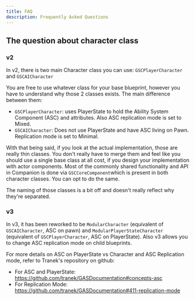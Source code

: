 ```yaml
---
title: FAQ
description: Frequently Asked Questions
---
```


## The question about character class

### v2

In v2, there is two main Character class you can use: `GSCPlayerCharacter` and `GSCAICharacter`

You are free to use whatever class for your base blueprint, however you have to understand why those 2 classes exists. The main difference between them: 

- `GSCPlayerCharacter`: uses PlayerState to hold the Ability System Component (ASC) and attributes. Also ASC replication mode is set to Mixed.
- `GSCAICharacter`: Does not use PlayerState and have ASC living on Pawn. Replication mode is set to Minimal.

With that being said, if you look at the actual implementation, those are really thin classes. You don't really have to merge them and feel like you should use a single base class at all cost, if you design your implementation with actor components. Most of the commonly shared functionality and API in Companion is done via `GSCCoreComponent`which is present in both character classes. You can opt to do the same.

The naming of those classes is a bit off and doesn't really reflect why they're separated.

### v3

In v3, it has been reworked to be `ModularCharacter` (equivalent of `GSCAICharacter`, ASC on pawn) and `ModularPlayerStateCharacter` (equivalent of `GSCPlayerCharacter`, ASC on PlayerState). Also v3 allows you to change ASC replication mode on child blueprints.

For more details on ASC on PlayerState vs Character and ASC Replication mode, refer to Tranek's repository on github: 

- For ASC and PlayerState: https://github.com/tranek/GASDocumentation#concepts-asc
- For Replication Mode: https://github.com/tranek/GASDocumentation#411-replication-mode